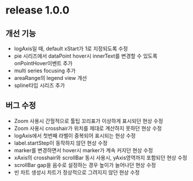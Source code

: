 # release 1.0.0

## 개선 기능

- logAxis일 때, default xStart가 1로 지정되도록 수정
- pie 시리즈에서 dataPoint hover시 innerText를 변경할 수 있도록 onPointHover이벤트 추가
- multi series focusing 추가
- areaRange의 legend view 개선
- spline타입 시리즈 추가


## 버그 수정

- Zoom 사용시 간헐적으로 툴팁 꼬리표가 이상하게 표시되던 현상 수정
- Zoom 사용시 crosshair가 위치를 제대로 계산하지 못하던 현상 수정
- logAxis에서 첫번째 라벨이 중복되어 표시되는 현상 수정
- label.startStep이 동작하지 않던 현상 수정
- marker를 변경하면서 hover시 marker가 계속 커지던 현상 수정
- xAxis의 crosshair와 scrollBar 동시 사용시, yAxis영역까지 포함되던 현상 수정
- scrollBar gap을 음수로 설정하는 경우 높이가 늘어나던 현상 수정
- 빈 차트 생성시 차트가 정상적으로 그려지지 않던 현상 수정

